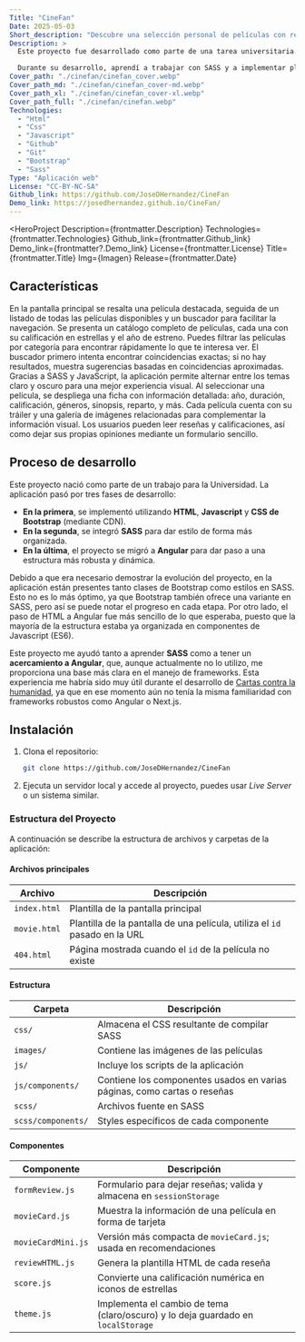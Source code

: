 ```yaml
---
Title: "CineFan"
Date: 2025-05-03
Short_description: "Descubre una selección personal de películas con reseñas."
Description: >
  Este proyecto fue desarrollado como parte de una tarea universitaria. Consiste en una página de reseñas de películas donde comparto mis favoritas. 

  Durante su desarrollo, aprendí a trabajar con SASS y a implementar placeholders visuales para mejorar la experiencia de usuario.
Cover_path: "./cinefan/cinefan_cover.webp"
Cover_path_md: "./cinefan/cinefan_cover-md.webp"
Cover_path_xl: "./cinefan/cinefan_cover-xl.webp"
Cover_path_full: "./cinefan/cinefan.webp"
Technologies:
  - "Html"
  - "Css"
  - "Javascript"
  - "Github"
  - "Git"
  - "Bootstrap"
  - "Sass"
Type: "Aplicación web"
License: "CC-BY-NC-SA"
Github_link: https://github.com/JoseDHernandez/CineFan
Demo_link: https://josedhernandez.github.io/CineFan/
---
```



<HeroProject
  Description={frontmatter.Description}
  Technologies={frontmatter.Technologies}
  Github_link={frontmatter.Github_link}
  Demo_link={frontmatter?.Demo_link}
  License={frontmatter.License}
  Title={frontmatter.Title}
  Img={Imagen}
  Release={frontmatter.Date}
></HeroProject>

## Características

<FeatureCard title="Película destacada" image={Imagen}>
  En la pantalla principal se resalta una película destacada, seguida de un
  listado de todas las películas disponibles y un buscador para facilitar la
  navegación.
</FeatureCard>

<FeatureCard title="Listado de películas" image={Image1}>
  Se presenta un catálogo completo de películas, cada una con su calificación en
  estrellas y el año de estreno.
</FeatureCard>

<FeatureCard title="Filtrado de películas" image={Image2}>
  Puedes filtrar las películas por categoría para encontrar rápidamente lo que
  te interesa ver.
</FeatureCard>

<FeatureCard title="Buscador de películas" image={Image3}>
  El buscador primero intenta encontrar coincidencias exactas; si no hay
  resultados, muestra sugerencias basadas en coincidencias aproximadas.
</FeatureCard>

<FeatureCard title="Tema oscuro" image={Image4}>
  Gracias a SASS y JavaScript, la aplicación permite alternar entre los temas
  claro y oscuro para una mejor experiencia visual.
</FeatureCard>

<FeatureCard title="Información de cada película" image={Image5}>
  Al seleccionar una película, se despliega una ficha con información detallada:
  año, duración, calificación, géneros, sinopsis, reparto, y más.
</FeatureCard>

<FeatureCard title="Tráiler y galería de fotos" image={Image6}>
  Cada película cuenta con su tráiler y una galería de imágenes relacionadas
  para complementar la información visual.
</FeatureCard>

<FeatureCard title="Reseñas" image={Image7}>
  Los usuarios pueden leer reseñas y calificaciones, así como dejar sus propias
  opiniones mediante un formulario sencillo.
</FeatureCard>

## Proceso de desarrollo

Este proyecto nació como parte de un trabajo para la Universidad. La aplicación pasó por tres fases de desarrollo:

- **En la primera**, se implementó utilizando **HTML**, **Javascript** y **CSS de Bootstrap** (mediante CDN).
- **En la segunda**, se integró **SASS** para dar estilo de forma más organizada.
- **En la última**, el proyecto se migró a **Angular** para dar paso a una estructura más robusta y dinámica.

Debido a que era necesario demostrar la evolución del proyecto, en la aplicación están presentes tanto clases de Bootstrap como estilos en SASS. Esto no es lo más óptimo, ya que Bootstrap también ofrece una variante en SASS, pero así se puede notar el progreso en cada etapa. Por otro lado, el paso de HTML a Angular fue más sencillo de lo que esperaba, puesto que la mayoría de la estructura estaba ya organizada en componentes de Javascript (ES6).

Este proyecto me ayudó tanto a aprender **SASS** como a tener un **acercamiento a Angular**, que, aunque actualmente no lo utilizo, me proporciona una base más clara en el manejo de frameworks. Esta experiencia me habría sido muy útil durante el desarrollo de [Cartas contra la humanidad](/proyectos/cards-against-humanity), ya que en ese momento aún no tenía la misma familiaridad con frameworks robustos como Angular o Next.js.

## Instalación

1. Clona el repositorio:

   ```bash
   git clone https://github.com/JoseDHernandez/CineFan
   ```

2. Ejecuta un servidor local y accede al proyecto, puedes usar _Live Server_ o un sistema similar.

### Estructura del Proyecto

A continuación se describe la estructura de archivos y carpetas de la aplicación:

#### Archivos principales

<div class="table-responsive" >

| Archivo      | Descripción                                                                |
| ------------ | -------------------------------------------------------------------------- |
| `index.html` | Plantilla de la pantalla principal                                         |
| `movie.html` | Plantilla de la pantalla de una película, utiliza el `id` pasado en la URL |
| `404.html`   | Página mostrada cuando el `id` de la película no existe                    |

</div>

#### Estructura

<div class="table-responsive" >

| Carpeta            | Descripción                                                              |
| ------------------ | ------------------------------------------------------------------------ |
| `css/`             | Almacena el CSS resultante de compilar SASS                              |
| `images/`          | Contiene las imágenes de las películas                                   |
| `js/`              | Incluye los scripts de la aplicación                                     |
| `js/components/`   | Contiene los componentes usados en varias páginas, como cartas o reseñas |
| `scss/`            | Archivos fuente en SASS                                                  |
| `scss/components/` | Styles específicos de cada componente                                    |

</div>

#### Componentes

<div class="table-responsive" >

| Componente         | Descripción                                                                      |
| ------------------ | -------------------------------------------------------------------------------- |
| `formReview.js`    | Formulario para dejar reseñas; valida y almacena en `sessionStorage`             |
| `movieCard.js`     | Muestra la información de una película en forma de tarjeta                       |
| `movieCardMini.js` | Versión más compacta de `movieCard.js`; usada en recomendaciones                 |
| `reviewHTML.js`    | Genera la plantilla HTML de cada reseña                                          |
| `score.js`         | Convierte una calificación numérica en iconos de estrellas                       |
| `theme.js`         | Implementa el cambio de tema (claro/oscuro) y lo deja guardado en `localStorage` |

</div>
